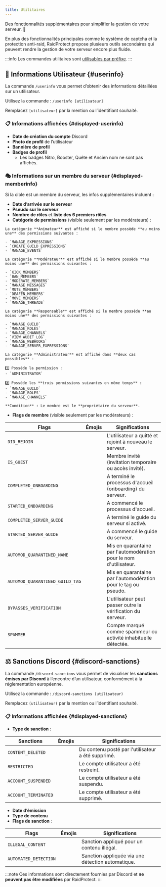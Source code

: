 ```yaml
---
title: Utilitaires
---
```



Des fonctionnalités supplémentaires pour simplifier la gestion de votre serveur. 🔧

En plus des fonctionnalités principales comme le système de captcha et la protection anti-raid, RaidProtect propose plusieurs outils secondaires qui peuvent rendre la gestion de votre serveur encore plus fluide.

:::info
Les commandes utilitaires sont [utilisables par préfixe](../guides/prefix.md).
:::

## 👤 Informations Utilisateur {#userinfo}

La commande `/userinfo` vous permet d’obtenir des informations détaillées sur un utilisateur.

Utilisez la commande : ```/userinfo [utilisateur]```

Remplacez `[utilisateur]` par la mention ou l’identifiant souhaité.

### 📋 Informations affichées {#displayed-userinfo}

- **Date de création du compte** Discord
- **Photo de profil** de l’utilisateur
- **Bannière de profil**
- **Badges de profil**
  - Les badges Nitro, Booster, Quête et Ancien nom ne sont pas affichés.


### 🎭 Informations sur un membre du serveur {#displayed-memberinfo}

Si la cible est un membre du serveur, les infos supplémentaires incluent :

- **Date d’arrivée sur le serveur**
- **Pseudo sur le serveur**
- **Nombre de rôles** et **liste des 6 premiers rôles**
- **Catégorie de permissions** (visible seulement par les modérateurs) :
<SeparatedBox>
<Tabs>
  <TabItem value="animator" label="Animateur" default>

    La catégorie **Animateur** est affiché si le membre possède **au moins une** des permissions suivantes :

    - `MANAGE_EXPRESSIONS`
    - `CREATE_GUILD_EXPRESSIONS`
    - `MANAGE_EVENTS`

  </TabItem>
  <TabItem value="moderator" label="Modérateur">

    La catégorie **Modérateur** est affiché si le membre possède **au moins une** des permissions suivantes :

    - `KICK_MEMBERS`
    - `BAN_MEMBERS`
    - `MODERATE_MEMBERS`
    - `MANAGE_MESSAGES`
    - `MUTE_MEMBERS`
    - `DEAFEN_MEMBERS`
    - `MOVE_MEMBERS`
    - `MANAGE_THREADS`

  </TabItem>
  <TabItem value="manager" label="Responsable">

    La catégorie **Responsable** est affiché si le membre possède **au moins une** des permissions suivantes :

    - `MANAGE_GUILD`
    - `MANAGE_ROLES`
    - `MANAGE_CHANNELS`
    - `VIEW_AUDIT_LOG`
    - `MANAGE_WEBHOOKS`
    - `MANAGE_SERVER_EXPRESSIONS`

  </TabItem>
  <TabItem value="admin" label="Administrateur">

    La catégorie **Administrateur** est affiché dans **deux cas possibles** :

    1️⃣ Possède la permission :
    - `ADMINISTRATOR`

    2️⃣ Possède les **trois permissions suivantes en même temps** :
    - `MANAGE_GUILD`
    - `MANAGE_ROLES`
    - `MANAGE_CHANNELS`

  </TabItem>
  <TabItem value="owner" label="Propriétaire">

    **Condition** : Le membre est le **propriétaire du serveur**.

  </TabItem>
</Tabs>
</SeparatedBox>

- **Flags de membre** (visible seulement par les modérateurs) :

| **Flags**                                | **Émojis**                                                                                                             | **Significations**                                                |
| ---------------------------------------- | ---------------------------------------------------------------------------------------------------------------------- | ----------------------------------------------------------------- |
| `DID_REJOIN`                             | <Icon src="/img/icons/MemberDidRejoin.svg" alt="icon MemberDidRejoin" title=":MemberDidRejoin:"/>                      | L'utilisateur a quitté et rejoint à nouveau le serveur.           |
| `IS_GUEST`                               | <Icon src="/img/icons/MemberIsGuest.svg" alt="icon MemberIsGuest" title=":MemberIsGuest:"/>                            | Membre invité (invitation temporaire ou accès invité).            |
| `COMPLETED_ONBOARDING`                   | <Icon src="/img/icons/OnboardingCompleted.svg" alt="icon OnboardingCompleted" title=":OnboardingCompleted:"/>          | A terminé le processus d'accueil (onboarding) du serveur.         |
| `STARTED_ONBOARDING`                     | <Icon src="/img/icons/OnboardingStarted.svg" alt="icon OnboardingStarted" title=":OnboardingStarted:"/>                | A commencé le processus d'accueil.                                |
| `COMPLETED_SERVER_GUIDE`                 | <Icon src="/img/icons/ServerGuideCompleted.svg" alt="icon ServerGuideCompleted" title=":ServerGuideCompleted:"/>       | A terminé le guide du serveur si activé.                          |
| `STARTED_SERVER_GUIDE`                   | <Icon src="/img/icons/ServerGuideStarted.svg" alt="icon ServerGuideStarted" title=":ServerGuideStarted:"/>             | A commencé le guide du serveur.                                   |
| `AUTOMOD_QUARANTINED_NAME`               | <Icon src="/img/icons/MemberQuarantined.svg" alt="icon MemberQuarantined" title=":MemberQuarantined:"/>                | Mis en quarantaine par l'automodération pour le nom d'utilisateur.|
| `AUTOMOD_QUARANTINED_GUILD_TAG`          | <Icon src="/img/icons/MemberQuarantined.svg" alt="icon MemberQuarantined" title=":MemberQuarantined:"/>                | Mis en quarantaine par l'automodération pour le tag ou pseudo.    |
| `BYPASSES_VERIFICATION`                  | <Icon src="/img/icons/BypassVerification.svg" alt="icon BypassVerification" title=":BypassVerification:"/>             | L'utilisateur peut passer outre la vérification du serveur.       |
| `SPAMMER`                                | <Icon src="/img/icons/UnusualAccountActivity.svg" alt="icon UnusualAccountActivity" title=":UnusualAccountActivity:"/> | Compte marqué comme spammeur ou activité inhabituelle détectée.   |

## ⚖️ Sanctions Discord {#discord-sanctions}

La commande `/discord-sanctions` vous permet de visualiser les **sanctions émises par Discord** à l’encontre d’un utilisateur, conformément à la réglementation européenne.

Utilisez la commande : ```/discord-sanctions (utilisateur)```

Remplacez `(utilisateur)` par la mention ou l’identifiant souhaité.

### 📋 Informations affichées {#displayed-sanctions}

- **Type de sanction** :

| **Sanctions**                            | **Émojis**                                                                                                             | **Significations**                                                |
| ---------------------------------------- | ---------------------------------------------------------------------------------------------------------------------- | ----------------------------------------------------------------- |
| `CONTENT_DELETED`                        | <Icon src="/img/icons/ContentDeleted.svg" alt="icon ContentDeleted" title=":iconTrash:"/>                              | Du contenu posté par l'utilisateur a été supprimé.                |
| `RESTRICTED`                             | <Icon src="/img/icons/AccountRestricted.svg" alt="icon AccountRestricted" title=":iconRestricted:"/>                   | Le compte utilisateur a été restreint.                            |
| `ACCOUNT_SUSPENDED`                      | <Icon src="/img/icons/AccountSuspended.svg" alt="icon AccountSuspended" title=":iconSuspended:"/>                      | Le compte utilisateur a été suspendu.                             |
| `ACCOUNT_TERMINATED`                     | <Icon src="/img/icons/AccountTerminated.svg" alt="icon AccountTerminated" title=":iconTerminated:"/>                   | Le compte utilisateur a été supprimé.                             |

- **Date d’émission**
- **Type de contenu**
- **Flags de sanction** :

| **Flags**                                | **Émojis**                                                                                                             | **Significations**                                                |
| ---------------------------------------- | ---------------------------------------------------------------------------------------------------------------------- | ----------------------------------------------------------------- |
| `ILLEGAL_CONTENT`                        | <Icon src="/img/icons/IllegalContent.svg" alt="icon IllegalContent" title=":iconIllegal:"/>                            | Sanction appliqué pour un contenu illégal.                        |
| `AUTOMATED_DETECTION`                    | <Icon src="/img/icons/AutomatedDetection.svg" alt="icon AutomatedDetection" title=":iconBots:"/>                       | Sanction appliquée via une détection automatique.                 |

:::note
Ces informations sont directement fournies par Discord et **ne peuvent pas être modifiées** par RaidProtect.
:::